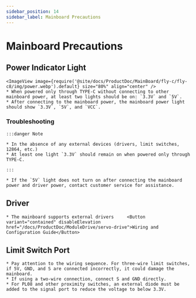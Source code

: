 ```yaml
---
sidebar_position: 14
sidebar_label: Mainboard Precautions
---
```


# Mainboard Precautions

## Power Indicator Light
    <ImageView image={require('@site/docs/ProductDoc/MainBoard/fly-c/fly-c8/img/power.webp').default} size="80%" align="center" />
    * When powered only through TYPE-C without connecting to other mainboard power, at least two lights should be on: `3.3V` and `5V`.
    * After connecting to the mainboard power, the mainboard power light should show `3.3V`, `5V`, and `VCC`.

### Troubleshooting

    :::danger Note

    * In the absence of any external devices (drivers, limit switches, 12864, etc.)
    * At least one light `3.3V` should remain on when powered only through TYPE-C.

    :::

    * If the `5V` light does not turn on after connecting the mainboard power and driver power, contact customer service for assistance.

## Driver

    * The mainboard supports external drivers     <Button variant="contained" disableElevation href="/docs/ProductDoc/ModuleDrive/servo-drive">Wiring and Configuration Guide</Button>

## Limit Switch Port

    * Pay attention to the wiring sequence. For three-wire limit switches, if 5V, GND, and S are connected incorrectly, it could damage the mainboard.
    * If using a two-wire connection, connect S and GND directly.
    * For PL08 and other proximity switches, an external diode must be added to the signal port to reduce the voltage to below 3.3V.
